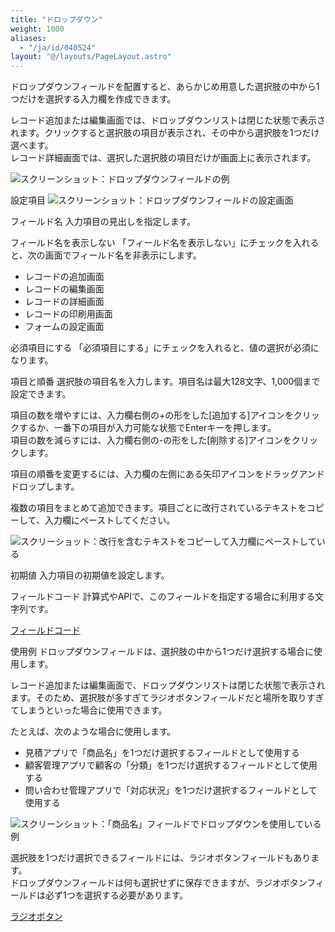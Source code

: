 ```yaml
---
title: "ドロップダウン"
weight: 1000
aliases:
  - "/ja/id/040524"
layout: "@/layouts/PageLayout.astro"
---
```




ドロップダウンフィールドを配置すると、あらかじめ用意した選択肢の中から1つだけを選択する入力欄を作成できます。

レコード追加または編集画面では、ドロップダウンリストは閉じた状態で表示されます。クリックすると選択肢の項目が表示され、その中から選択肢を1つだけ選べます。  
レコード詳細画面では、選択した選択肢の項目だけが画面上に表示されます。

<Img src="/k/kintone/img-ja/drop-down_01.png" alt="スクリーンショット：ドロップダウンフィールドの例" />

<Heading id="form_parts_drop-down_30">設定項目</Heading>
<Img src="/k/kintone/img-ja/drop-down_03.png" alt="スクリーンショット：ドロップダウンフィールドの設定画面" />

<Heading level={3} id="form_parts_drop-down_3010">フィールド名</Heading>
入力項目の見出しを指定します。

<Heading level={3} id="form_parts_drop-down_3020">フィールド名を表示しない</Heading>
「フィールド名を表示しない」にチェックを入れると、次の画面でフィールド名を非表示にします。

* レコードの追加画面
* レコードの編集画面
* レコードの詳細画面
* レコードの印刷用画面
* フォームの設定画面

<Heading level={3} id="form_parts_drop-down_3030">必須項目にする</Heading>
「必須項目にする」にチェックを入れると、値の選択が必須になります。

<Heading level={3} id="form_parts_drop-down_3040">項目と順番</Heading>
選択肢の項目名を入力します。項目名は最大128文字、1,000個まで設定できます。

項目の数を増やすには、入力欄右側の+の形をした[追加する]アイコンをクリックするか、一番下の項目が入力可能な状態でEnterキーを押します。  
項目の数を減らすには、入力欄右側の-の形をした[削除する]アイコンをクリックします。

項目の順番を変更するには、入力欄の左側にある矢印アイコンをドラッグアンドドロップします。

<Hint>

複数の項目をまとめて追加できます。項目ごとに改行されているテキストをコピーして、入力欄にペーストしてください。

<Img src="/k/kintone/img-ja/drop-down_05.png" alt="スクリーショット：改行を含むテキストをコピーして入力欄にペーストしている" />


</Hint>

<Heading level={3} id="form_parts_drop-down_3050">初期値</Heading>
入力項目の初期値を設定します。

<Heading level={3} id="form_parts_drop-down_3060">フィールドコード</Heading>
計算式やAPIで、このフィールドを指定する場合に利用する文字列です。

<Reference>

[フィールドコード](/k/ja/id/040504.html)


</Reference>

<Heading id="form_parts_drop-down_20">使用例</Heading>
ドロップダウンフィールドは、選択肢の中から1つだけ選択する場合に使用します。

レコード追加または編集画面で、ドロップダウンリストは閉じた状態で表示されます。そのため、選択肢が多すぎてラジオボタンフィールドだと場所を取りすぎてしまうといった場合に使用できます。

たとえば、次のような場合に使用します。

* 見積アプリで「商品名」を1つだけ選択するフィールドとして使用する
* 顧客管理アプリで顧客の「分類」を1つだけ選択するフィールドとして使用する
* 問い合わせ管理アプリで「対応状況」を1つだけ選択するフィールドとして使用する

<Img src="/k/kintone/img-ja/drop-down_02.png" alt="スクリーンショット：「商品名」フィールドでドロップダウンを使用している例" />

<Reference>

選択肢を1つだけ選択できるフィールドには、ラジオボタンフィールドもあります。  
ドロップダウンフィールドは何も選択せずに保存できますが、ラジオボタンフィールドは必ず1つを選択する必要があります。

[ラジオボタン](/k/ja/id/040535.html)


</Reference>
